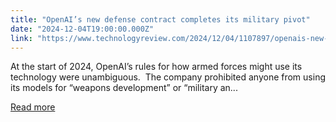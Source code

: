 ```yaml
---
title: "OpenAI’s new defense contract completes its military pivot"
date: "2024-12-04T19:00:00.000Z"
link: "https://www.technologyreview.com/2024/12/04/1107897/openais-new-defense-contract-completes-its-military-pivot/"
---
```


At the start of 2024, OpenAI’s rules for how armed forces might use its technology were unambiguous.&#160; The company prohibited anyone from using its models for “weapons development” or “military an...

[Read more](https://www.technologyreview.com/2024/12/04/1107897/openais-new-defense-contract-completes-its-military-pivot/)
